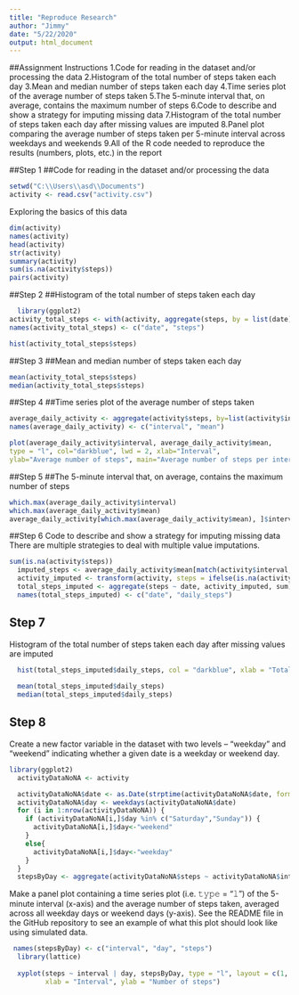 ---
title: "Reproduce Research"
author: "Jimmy"
date: "5/22/2020"
output: html_document
---

##Assignment Instructions
1.Code for reading in the dataset and/or processing the data
2.Histogram of the total number of steps taken each day
3.Mean and median number of steps taken each day
4.Time series plot of the average number of steps taken
5.The 5-minute interval that, on average, contains the maximum number of steps
6.Code to describe and show a strategy for imputing missing data
7.Histogram of the total number of steps taken each day after missing values are imputed
8.Panel plot comparing the average number of steps taken per 5-minute interval across weekdays and weekends
9.All of the R code needed to reproduce the results (numbers, plots, etc.) in the report

##Step 1
##Code for reading in the dataset and/or processing the data

```{r, echo = TRUE}
setwd("C:\\Users\\asd\\Documents")
activity <- read.csv("activity.csv")
```

Exploring the basics of this data
```{r, echo = TRUE}
dim(activity)
names(activity)
head(activity)
str(activity)
summary(activity)
sum(is.na(activity$steps))
pairs(activity)
```

##Step 2
##Histogram of the total number of steps taken each day

```{r, echo = TRUE}

  library(ggplot2)
activity_total_steps <- with(activity, aggregate(steps, by = list(date), FUN = sum, na.rm = TRUE))
names(activity_total_steps) <- c("date", "steps")

hist(activity_total_steps$steps)

```


##Step 3
##Mean and median number of steps taken each day
```{r, echo = TRUE}
mean(activity_total_steps$steps)
median(activity_total_steps$steps)
```

##Step 4
##Time series plot of the average number of steps taken
```{r, echo = TRUE}
average_daily_activity <- aggregate(activity$steps, by=list(activity$interval), FUN=mean, na.rm=TRUE)
names(average_daily_activity) <- c("interval", "mean")

plot(average_daily_activity$interval, average_daily_activity$mean,
type = "l", col="darkblue", lwd = 2, xlab="Interval",
ylab="Average number of steps", main="Average number of steps per intervals")

```

##Step 5
##The 5-minute interval that, on average, contains the maximum number of steps
```{r, echo = TRUE}
which.max(average_daily_activity$interval)
which.max(average_daily_activity$mean)
average_daily_activity[which.max(average_daily_activity$mean), ]$interval
```

##Step 6
Code to describe and show a strategy for imputing missing data
There are multiple strategies to deal with multiple value imputations.

```{r, echo = TRUE}
sum(is.na(activity$steps))
  imputed_steps <- average_daily_activity$mean[match(activity$interval, average_daily_activity$interval)]
  activity_imputed <- transform(activity, steps = ifelse(is.na(activity$steps), yes = imputed_steps, no = activity$steps))
  total_steps_imputed <- aggregate(steps ~ date, activity_imputed, sum)
  names(total_steps_imputed) <- c("date", "daily_steps")
```

## Step 7
Histogram of the total number of steps taken each day after missing values are imputed

```{r, echo = TRUE}

  hist(total_steps_imputed$daily_steps, col = "darkblue", xlab = "Total steps per day", ylim = c(0,30), main = "Total number of steps taken each day", breaks = seq(0,25000,by=2500))
 
  mean(total_steps_imputed$daily_steps)
  median(total_steps_imputed$daily_steps)
```

## Step 8
Create a new factor variable in the dataset with two levels – “weekday” and “weekend” indicating whether a given date is a weekday or weekend day.

```{r, echo=TRUE}
library(ggplot2)
  activityDataNoNA <- activity

  activityDataNoNA$date <- as.Date(strptime(activityDataNoNA$date, format="%Y-%m-%d"))
  activityDataNoNA$day <- weekdays(activityDataNoNA$date)
  for (i in 1:nrow(activityDataNoNA)) {
    if (activityDataNoNA[i,]$day %in% c("Saturday","Sunday")) {
      activityDataNoNA[i,]$day<-"weekend"
    }
    else{
      activityDataNoNA[i,]$day<-"weekday"
    }
  }
  stepsByDay <- aggregate(activityDataNoNA$steps ~ activityDataNoNA$interval + activityDataNoNA$day, activityDataNoNA, mean)
```


Make a panel plot containing a time series plot (i.e. 𝚝𝚢𝚙𝚎 = “𝚕”) of the 5-minute interval (x-axis) and the average number of steps taken, averaged across all weekday days or weekend days (y-axis). See the README file in the GitHub repository to see an example of what this plot should look like using simulated data.


```{r, echo=TRUE}
 names(stepsByDay) <- c("interval", "day", "steps")
  library(lattice)
  
  xyplot(steps ~ interval | day, stepsByDay, type = "l", layout = c(1, 2), 
         xlab = "Interval", ylab = "Number of steps")
 
```


